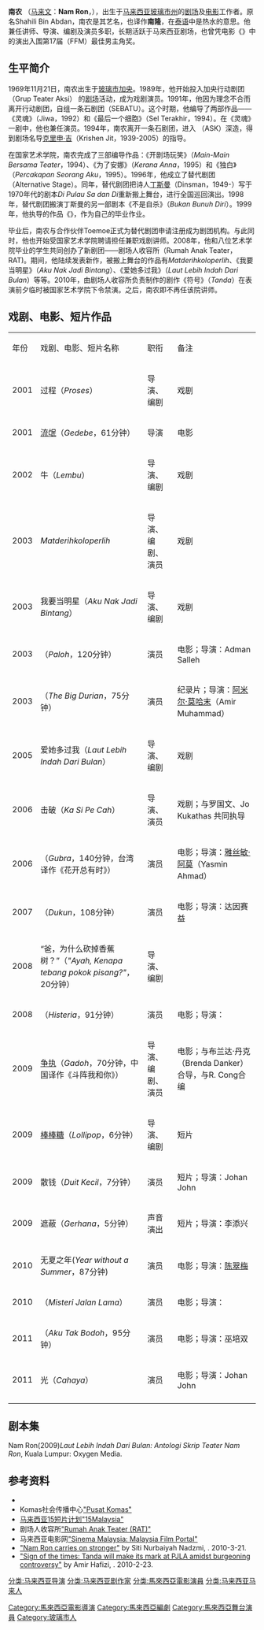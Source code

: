 {{copyedit|time=2018-04-15T14:39:44+00:00}}
{{Infobox Person
|name        = 南农
|image       = 
|image_size  = 
|alt         = 
|caption     = 
|birth_name  = Shahili Bin Abdan
|birth_date  = {{Birth date and age|1969|11|21}}
|birth_place = [[玻璃市|玻璃市]]
|death_date  = <!-- {{Death date and age|YYYY|MM|DD|YYYY|MM|DD}} -->
|death_place = 
|other_names = Namron，南隆
|known_for   = 
|occupation  = [[劇場_(藝術)|剧场]]工作者、[[电影|电影]]工作者
|nationality = {{MAS}}
}}

'''南农''' （[[马来文|马来文]]：'''Nam Ron'''，{{bd|1969年|11月21日}}），出生于[[马来西亚|马来西亚]][[玻璃市州|玻璃市州]]的[[劇場_(藝術)|剧场]]及[[电影|电影]]工作者。原名Shahili Bin Abdan，南农是其艺名，也译作'''南隆'''，在[[泰语|泰语]]中是热水的意思。他兼任讲师、导演、编剧及演员多职，长期活跃于马来西亚剧场，也曾凭电影《{{tsl|ms|Paloh (filem)|巴罗 (电影)|巴罗}}》中的演出入围第17届{{tsl|ms|Festival Filem Malaysia|马来西亚电影展}}（FFM）最佳男主角奖。

==生平简介==
1969年11月21日，南农出生于[[玻璃市|玻璃市]][[加央_(城市)|加央]]。1989年，他开始投入加央行动剧团（Grup Teater Aksi） 的[[劇場_(藝術)|剧场]]活动，成为戏剧演员。1991年，他因为理念不合而离开行动剧团，自组一条石剧团（SEBATU）。这个时期，他编导了两部作品——《灵魂》（Jiwa，1992）和《最后一个细胞》（Sel Terakhir，1994）。在《灵魂》一剧中，他也兼任演员。1994年，南农离开一条石剧团，进入 {{tsl|ms|ASWARA|国家艺术学院}}（ASK）深造，得到剧场名导[[克里申吉|克里申·吉]]（Krishen Jit，1939-2005）的指导。

在国家艺术学院，南农完成了三部编导作品：《开剧场玩笑》（''Main-Main Bersama Teater''，1994）、《为了安娜》（''Kerana Anna''，1995）和《独白》（''Percakapan Seorang Aku''，1995）。1996年，他成立了替代剧团（Alternative Stage）。同年，替代剧团把诗人[[丁斯曼|丁斯曼]]（Dinsman，1949-）写于1970年代的剧本''Di Pulau Sa dan Di''重新搬上舞台，进行全国巡回演出。1998年，替代剧团搬演丁斯曼的另一部剧本《不是自杀》（''Bukan Bunuh Diri''）。1999年，他执导{{tsl|en|John Osborne|约翰·奥斯本}}的作品《{{tsl|en|Look Back in Anger|愤怒的回顾}}》，作为自己的毕业作业。

毕业后，南农与合作伙伴Toemoe正式为替代剧团申请注册成为剧团机构。与此同时，他也开始受国家艺术学院聘请担任兼职戏剧讲师。2008年，他和八位艺术学院毕业的学生共同创办了新剧团——剧场人收容所（Rumah Anak Teater，RAT)。期间，他陆续发表新作，被搬上舞台的作品有''Matderihkoloperlih''、《我要当明星》（''Aku Nak Jadi Bintang''）、《爱她多过我》（''Laut Lebih Indah Dari Bulan''）等等。2010年，由剧场人收容所负责制作的剧作《符号》（''Tanda''）在表演前夕临时被国家艺术学院下令禁演。之后，南农即不再任该院讲师。

==戏剧、电影、短片作品==

{|class="wikitable" 
|- style="background: #777777; color:white"
|年份
|戏剧、电影、短片名称
|职衔
|备注
|-
|2001
|过程（''Proses''）
|导演、编剧
|戏剧
|-
|2001
|[[流氓|流氓]]（''Gedebe''，61分钟）
|导演
|电影
|-
|2002
|牛（''Lembu''）
|导演、编剧
|戏剧
|-
|2003
|''Matderihkoloperlih''
|导演、编剧、演员
|戏剧
|-
|2003
|我要当明星（''Aku Nak Jadi Bintang''）
|导演、编剧
|戏剧
|-
|2003
|{{tsl|ms|Paloh (filem)|巴罗 (电影)|巴罗}}（''Paloh''，120分钟）
|演员
|电影；导演：Adman Salleh
|-
|2003
| {{tsl|en|The Big Durian (film)|大榴梿}}（''The Big Durian''，75分钟）
|演员
|纪录片；导演：[[阿米尔·莫哈末|阿米尔·莫哈末]]（Amir Muhammad）
|-
|2005
|爱她多过我（''Laut Lebih Indah Dari Bulan''）
|导演、编剧
|戏剧
|-
|2006
|击破（''Ka Si Pe Cah''）
|导演、演员
|戏剧；与罗国文、Jo Kukathas 共同执导
|-
|2006
|{{tsl|ms|Gubra (filem)|焦虑}}（''Gubra''，140分钟，台湾译作《花开总有时》）
|演员
|电影；导演：[[雅絲敏·阿莫|雅丝敏·阿莫]]（Yasmin Ahmad）
|-
|2007
|{{tsl|en|Dukun (film)|巫医 (电影)|巫医}}（''Dukun''，108分钟）
|演员
|电影；导演：达因赛益
|-
|2008
|“爸，为什么砍掉香蕉树？”（''"Ayah, Kenapa tebang pokok pisang?"''，20分钟）
|导演、编剧
|
|-
|2008
|{{tsl|en|Histeria (filem)|歇斯底里 (电影)|歇斯底里}} （''Histeria''，91分钟）
|演员
|电影；导演：{{tsl|en|James Lee (Malaysian film director)|李添兴}}
|-
|2009
|[[争执|争执]]（''Gadoh''，70分钟，中国译作《斗阵我和你》）
|导演、编剧、演员
|电影；与布兰达·丹克（Brenda Danker）合导，与R. Cong合编
|-
|2009
|[[棒棒糖|棒棒糖]]（''Lollipop''，6分钟）
|导演、编剧
|短片
|-
|2009
|散钱（''Duit Kecil''，7分钟）
|演员
|短片；导演：Johan John
|-
|2009
|遮蔽（''Gerhana''，5分钟）
|声音演出
|短片；导演：李添兴
|-
|2010
|无夏之年(''Year without a Summer''，87分钟)
|演员
|电影；导演：[[陈翠梅|陈翠梅]]
|-
|2010
|{{tsl|ms|Misteri Jalan Lama|旧路之谜}}（''Misteri Jalan Lama''）
|演员
|电影；导演：{{tsl|ms|Afdlin Shauki|Afdlin Shauki}}
|-
|2011
|{{tsl|ms|Aku Tak Bodoh (filem)|小孩不笨}}（''Aku Tak Bodoh''，95分钟）
|演员
|电影；导演：巫培双
|-
|2011
|光（''Cahaya''）
|演员
|电影；导演：Johan John
|-
|}

==剧本集==
Nam Ron(2009)''Laut Lebih Indah Dari Bulan: Antologi Skrip Teater Nam Ron'', Kuala Lumpur: Oxygen Media.

==参考资料==
*{{Imdb name|1046595}}
*Komas社会传播中心[https://web.archive.org/web/20110804042550/http://www.komas.org/gadoh/index.htm "Pusat Komas"]
*[[15Malaysia|马来西亚15短片计划]][http://15malaysia.com/directors/nam-ron/ "15Malaysia"] {{Wayback|url=http://15malaysia.com/directors/nam-ron/ |date=20200621192123 }}
*剧场人收容所[http://rumahanakteater.blogspot.com/ "Rumah Anak Teater (RAT)"] {{Wayback|url=http://rumahanakteater.blogspot.com/ |date=20201122072942 }}
*马来西亚电影网[https://web.archive.org/web/20101215035748/http://www.sinemamalaysia.com.my/artist/info/?id=Shahili_Bin_Abdan_561 "Sinema Malaysia: Malaysia Film Portal"]
*[http://findarticles.com/p/news-articles/new-straits-times/mi_8016/is_20100321/nam-ron-carries-stronger/ai_n52651674/?tag=content;col1 "Nam Ron carries on stronger"] by Siti Nurbaiyah Nadzmi, {{tsl|en|New Straits Times||New Straits Times}}. 2010-3-21.
*[https://web.archive.org/web/20100610070220/http://www.mmail.com.my/content/28319-sign-times "Sign of the times: Tanda will make its mark at PJLA amidst burgeoning controversy"] by Amir Hafizi, {{tsl|en|The Malay Mail||The Malay Mail}}. 2010-2-23.

{{DEFAULTSORT:Nam Ron}}

[[分类:马来西亚导演|分类:马来西亚导演]]
[[Category:馬來西亞電影導演|Category:馬來西亞電影導演]]
[[Category:馬來西亞編劇|Category:馬來西亞編劇]]
[[分类:马来西亚剧作家|分类:马来西亚剧作家]]
[[分类:馬來西亞電影演員|分类:馬來西亞電影演員]]
[[Category:馬來西亞舞台演員|Category:馬來西亞舞台演員]]
[[分类:马来西亚马来人|分类:马来西亚马来人]]
[[Category:玻璃市人|Category:玻璃市人]]